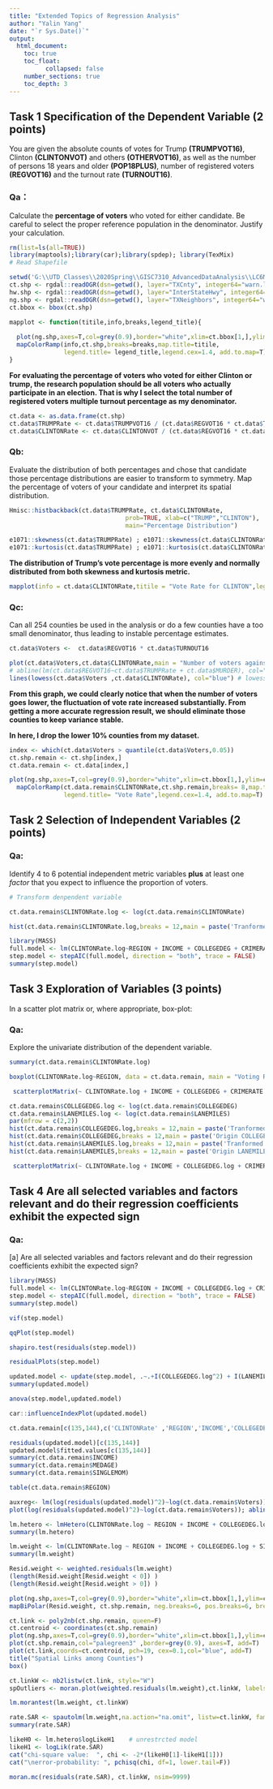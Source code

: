 ---
title: "Extended Topics of Regression Analysis"
author: "Yalin Yang"
date: "`r Sys.Date()`"
output: 
  html_document:
    toc: true
    toc_float: 
          collapsed: false
    number_sections: true          
    toc_depth: 3  
---

## Task 1 Specification of the Dependent Variable (2 points)

You are given the absolute counts of votes for Trump **(TRUMPVOT16)**, Clinton **(CLINTONVOT)** and others  **(OTHERVOT16)**, as well as the number of persons 18 years and older  **(POP18PLUS)**, number of registered voters  **(REGVOT16)** and the turnout rate  **(TURNOUT16)**.

### Qa：
Calculate the **percentage of voters** who voted for either candidate. Be careful to select the proper reference population in the denominator. Justify your calculation.

```{r message=FALSE, warning=FALSE}
rm(list=ls(all=TRUE))
library(maptools);library(car);library(spdep); library(TexMix)
# Read Shapefile

setwd('G:\\UTD_Classes\\2020Spring\\GISC7310_AdvancedDataAnalysis\\LC6MLandGLS\\TXCnty2018')
ct.shp <- rgdal::readOGR(dsn=getwd(), layer="TXCnty", integer64="warn.loss")
hw.shp <- rgdal::readOGR(dsn=getwd(), layer="InterStateHwy", integer64="warn.loss")
ng.shp <- rgdal::readOGR(dsn=getwd(), layer="TXNeighbors", integer64="warn.loss")
ct.bbox <- bbox(ct.shp)
```

```{r}
mapplot <- function(titile,info,breaks,legend_title){
  
  plot(ng.shp,axes=T,col=grey(0.9),border="white",xlim=ct.bbox[1,],ylim=ct.bbox[2,])
  mapColorRamp(info,ct.shp,breaks=breaks,map.title=titile,
               legend.title= legend_title,legend.cex=1.4, add.to.map=T)
}
```

**For evaluating the percentage of voters who voted for either Clinton or trump, the research population should be all voters who actually participate in an election. That is why I select the total number of registered voters multiple turnout percentage as my denominator.**
```{r}
ct.data <- as.data.frame(ct.shp)
ct.data$TRUMPRate <- ct.data$TRUMPVOT16 / (ct.data$REGVOT16 * ct.data$TURNOUT16)
ct.data$CLINTONRate <- ct.data$CLINTONVOT / (ct.data$REGVOT16 * ct.data$TURNOUT16)
```

### Qb:
Evaluate the distribution of both percentages and chose that candidate those percentage distributions are easier to transform to symmetry. Map the percentage of voters of your candidate and interpret its spatial distribution. 

```{r fig.height=6, fig.width=9, message=FALSE, warning=FALSE}
Hmisc::histbackback(ct.data$TRUMPRate, ct.data$CLINTONRate,
                                prob=TRUE, xlab=c("TRUMP","CLINTON"),
                                main="Percentage Distribution")
```
```{r}
e1071::skewness(ct.data$TRUMPRate) ; e1071::skewness(ct.data$CLINTONRate)
e1071::kurtosis(ct.data$TRUMPRate) ; e1071::kurtosis(ct.data$CLINTONRate)
```

**The distribution of Trump's vote percentage is more evenly and normally distributed from both skewness and kurtosis metric.**

```{r fig.height=8, fig.width=12, message=FALSE, warning=FALSE}
mapplot(info = ct.data$CLINTONRate,titile = "Vote Rate for CLINTON",legend_title = "Vote Rate",breaks = 8)
```

### Qc:
 Can all 254 counties be used in the analysis or do a few counties have a too small denominator, thus leading to instable percentage estimates.
 
```{r fig.height=7, fig.width=10, message=FALSE, warning=FALSE}
ct.data$Voters <-  ct.data$REGVOT16 * ct.data$TURNOUT16

plot(ct.data$Voters,ct.data$CLINTONRate,main = "Number of voters against vote rate", xlab="Number of Voters ", ylab="Vote Rate ", pch=19)
# abline(lm(ct.data$REGVOT16~ct.data$TRUMPRate + ct.data$MURDER), col="red") # regression line (y~x)
lines(lowess(ct.data$Voters ,ct.data$CLINTONRate), col="blue") # lowess line (x,y)
```

**From this graph, we could clearly notice that when the number of voters goes lower, the fluctuation of vote rate increased substantially. From getting a more accurate regression result,  we should eliminate those counties to keep variance stable.**

**In here, I drop the lower 10% counties from my dataset.**

```{r fig.height=8, fig.width=12}
index <- which(ct.data$Voters > quantile(ct.data$Voters,0.05))
ct.shp.remain <- ct.shp[index,]
ct.data.remain <- ct.data[index,]

plot(ng.shp,axes=T,col=grey(0.9),border="white",xlim=ct.bbox[1,],ylim=ct.bbox[2,])
  mapColorRamp(ct.data.remain$CLINTONRate,ct.shp.remain,breaks= 8,map.title= "Remain Counties",
               legend.title= "Vote Rate",legend.cex=1.4, add.to.map=T)
```

## Task 2 Selection of Independent Variables (2 points)

### Qa:
Identify 4 to 6 potential independent metric variables **plus** at least one *factor* that you expect to influence the proportion of voters.

```{r fig.height=6, fig.width=9, message=FALSE, warning=FALSE}
# Transform denpendent variable

ct.data.remain$CLINTONRate.log <- log(ct.data.remain$CLINTONRate)

hist(ct.data.remain$CLINTONRate.log,breaks = 12,main = paste('Tranformed Vote Rate, Skewness =',round(e1071::skewness(ct.data.remain$CLINTONRate.log),2)),xlab = 'x')
```

```{r}
library(MASS)
full.model <- lm(CLINTONRate.log~REGION + INCOME + COLLEGEDEG + CRIMERATE + SINGLEMOM + LANEMILES + MEDAGE, data = ct.data.remain)
step.model <- stepAIC(full.model, direction = "both", trace = FALSE)
summary(step.model)
```

## Task 3 Exploration of Variables (3 points)

In a scatter plot matrix or, where appropriate, box-plot: 

### Qa:
Explore the univariate distribution of the dependent variable.

```{r}
summary(ct.data.remain$CLINTONRate.log)
```


```{r fig.height=7, fig.width=10}
boxplot(CLINTONRate.log~REGION, data = ct.data.remain, main = "Voting Rate for each Region", xlab = "Region", ylab = "Voting Rate")
```




```{r fig.height=10, fig.width=14}
 scatterplotMatrix(~ CLINTONRate.log + INCOME + COLLEGEDEG + CRIMERATE + SINGLEMOM + LANEMILES + MEDAGE, data = ct.data.remain,smooth=list(span = 0.35, lty.smooth=1, col.smooth="red", col.var="salmon"), regLine=list(col="green"))

```

```{r fig.height=8, fig.width=12}
ct.data.remain$COLLEGEDEG.log <- log(ct.data.remain$COLLEGEDEG)
ct.data.remain$LANEMILES.log <- log(ct.data.remain$LANEMILES)
par(mfrow = c(2,2))
hist(ct.data.remain$COLLEGEDEG.log,breaks = 12,main = paste('Tranformed COLLEGEDEG, Skewness =',round(e1071::skewness(ct.data.remain$COLLEGEDEG.log),2)),xlab = 'x')
hist(ct.data.remain$COLLEGEDEG,breaks = 12,main = paste('Origin COLLEGEDEG, Skewness =',round(e1071::skewness(ct.data.remain$COLLEGEDEG),2)),xlab = 'x')
hist(ct.data.remain$LANEMILES.log,breaks = 12,main = paste('Tranformed LANEMILES, Skewness =',round(e1071::skewness(ct.data.remain$LANEMILES.log),2)),xlab = 'x')
hist(ct.data.remain$LANEMILES,breaks = 12,main = paste('Origin LANEMILES, Skewness =',round(e1071::skewness(ct.data.remain$LANEMILES),2)),xlab = 'x')
```

```{r fig.height=10, fig.width=14}
 scatterplotMatrix(~ CLINTONRate.log + INCOME + COLLEGEDEG.log + CRIMERATE + SINGLEMOM + LANEMILES.log + MEDAGE, data = ct.data.remain,smooth=list(span = 0.35, lty.smooth=1, col.smooth="red", col.var="salmon"), regLine=list(col="green"))

```

## Task 4 Are all selected variables and factors relevant and do their regression coefficients exhibit the expected sign

### Qa:
[a]	Are all selected variables and factors relevant and do their regression coefficients exhibit the expected sign?

```{r}
library(MASS)
full.model <- lm(CLINTONRate.log~REGION + INCOME + COLLEGEDEG.log + CRIMERATE + SINGLEMOM + LANEMILES.log + MEDAGE, data = ct.data.remain)
step.model <- stepAIC(full.model, direction = "both", trace = FALSE)
summary(step.model)
```

```{r}
vif(step.model)
```

```{r fig.height=8, fig.width=12}
qqPlot(step.model)
```

```{r}
shapiro.test(residuals(step.model))
```

```{r fig.height=7, fig.width=11}
residualPlots(step.model)
```

```{r}
updated.model <- update(step.model, .~.+I(COLLEGEDEG.log^2) + I(LANEMILES.log^2) + I(INCOME^2))
summary(updated.model)
```

```{r}
anova(step.model,updated.model)
```

```{r fig.height=8, fig.width=12}
car::influenceIndexPlot(updated.model) 
```

```{r}
ct.data.remain[c(135,144),c('CLINTONRate' ,'REGION','INCOME','COLLEGEDEG','MEDAGE','SINGLEMOM','LANEMILES')]
```
```{r}
residuals(updated.model)[c(135,144)]
updated.model$fitted.values[c(135,144)]
summary(ct.data.remain$INCOME)
summary(ct.data.remain$MEDAGE)
summary(ct.data.remain$SINGLEMOM)
```
```{r}
table(ct.data.remain$REGION)
```

```{r fig.height=7, fig.width=12, message=FALSE, warning=FALSE}
auxreg<- lm(log(residuals(updated.model)^2)~log(ct.data.remain$Voters))
plot(log(residuals(updated.model)^2)~log(ct.data.remain$Voters)); abline(auxreg, col="red")
```

```{r}
lm.hetero <- lmHetero(CLINTONRate.log ~ REGION + INCOME + COLLEGEDEG.log + SINGLEMOM + LANEMILES.log + MEDAGE, hetero=~log(Voters), data=ct.data.remain )
summary(lm.hetero)
```

```{r}
lm.weight <- lm(CLINTONRate.log ~ REGION + INCOME + COLLEGEDEG.log + SINGLEMOM + LANEMILES.log + MEDAGE, data=ct.data.remain,weights=log(ct.data.remain$Voters))
summary(lm.weight)
```

```{r}
Resid.weight <- weighted.residuals(lm.weight)
(length(Resid.weight[Resid.weight < 0]) )
(length(Resid.weight[Resid.weight > 0]) )
```

```{r fig.height=10, fig.width=13}
plot(ng.shp,axes=T,col=grey(0.9),border="white",xlim=ct.bbox[1,],ylim=ct.bbox[2,])               # first background
mapBiPolar(Resid.weight, ct.shp.remain, neg.breaks=6, pos.breaks=6, break.value=0.0, map.title="Refined Residuals",legend.title="Residuals", legend.cex=1.5, add.to.map=T)
```

```{r fig.height=8, fig.width=12}
ct.link <- poly2nb(ct.shp.remain, queen=F) 
ct.centroid <- coordinates(ct.shp.remain) 
plot(ng.shp,axes=T,col=grey(0.9),border="white",xlim=ct.bbox[1,],ylim=ct.bbox[2,])
plot(ct.shp.remain,col="palegreen3" ,border=grey(0.9), axes=T, add=T)
plot(ct.link,coords=ct.centroid, pch=19, cex=0.1,col="blue", add=T)
title("Spatial Links among Counties")
box()
```

```{r fig.height=7, fig.width=12}
ct.linkW <- nb2listw(ct.link, style="W")
spOutliers <- moran.plot(weighted.residuals(lm.weight),ct.linkW, labels=ct.data.remain$NAME)
```

```{r}
lm.morantest(lm.weight, ct.linkW) 
```

```{r message=FALSE, warning=FALSE}
rate.SAR <- spautolm(lm.weight,na.action="na.omit", listw=ct.linkW, family="SAR")
summary(rate.SAR)
```

```{r message=FALSE, warning=FALSE}
likeH0 <- lm.hetero$logLikeH1    # unrestrcted model
likeH1 <- logLik(rate.SAR)
cat("chi-square value:  ", chi <- -2*(likeH0[1]-likeH1[1]))
cat("\nerror-probability: ", pchisq(chi, df=1, lower.tail=F))
```

```{r message=FALSE, warning=FALSE}
moran.mc(residuals(rate.SAR), ct.linkW, nsim=9999) 
```

